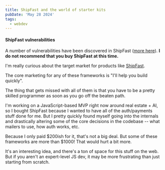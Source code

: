 ```yaml
---
title: ShipFast and the world of starter kits
pubDate: 'May 28 2024'
tags:
  - webdev
---
```


<div class="notice notice-warning">
  <h4>ShipFast vulnerabilities</h4>
  <p>A number of vulnerabilities have been discovered in ShipFast (<a href="https://kristianfreeman.com/shipfast-vulnerabilities/">more here</a>). <strong>I do not recommend that you buy ShipFast at this time.</strong></p>
</div>

I'm really curious about the target market for products like [ShipFast](https://shipfa.st).

The core marketing for any of these frameworks is "I'll help you build quickly". 

The thing that gets missed with all of them is that you have to be a pretty skilled programmer as soon as you go off the beaten path.

I'm working on a JavaScript-based MVP right now around real estate + AI, so I bought ShipFast because I wanted to have all of the auth/payments stuff done for me. But I pretty quickly found myself going into the internals and drastically altering some of the core decisions in the codebase -- what mailers to use, how auth works, etc.

Because I only paid \$200ish for it, that's not a big deal. But some of these frameworks are more than \$1000! That would hurt a bit more.

It's an interesting idea, and there's a ton of space for this stuff on the web. But if you aren't an expert-level JS dev, it may be more frustrating than just starting from scratch.

